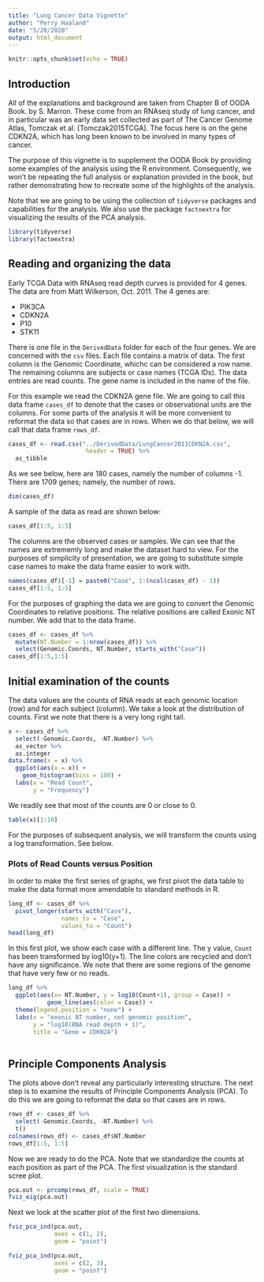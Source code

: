 ```yaml
---
title: "Lung Cancer Data Vignette"
author: "Perry Haaland"
date: "5/20/2020"
output: html_document
---
```


```r
knitr::opts_chunk$set(echo = TRUE)
```

## Introduction

All of the explanations and background are taken from Chapter B of OODA Book. by  S. Marron. These come from an RNAseq study of lung cancer, and in particular was an early data set collected as part of The Cancer Genome Atlas, Tomczak et al. [Tomczak2015TCGA]. The focus here is on the gene CDKN2A, which has long been known to be involved in many types of cancer. 

The purpose of this vignette is to supplement the OODA Book by providing some examples of the analysis using the R environment. Consequently, we won't be repeating the full analysis or explanation provided in the book, but rather demonstrating how to recreate some of the highlights of the analysis.

Note that we are going to be using the collection of `tidyverse` packages and capabilities for the analysis. We also use the package `factoextra` for visualizing the results of the PCA analysis.

```r
library(tidyverse)
library(factoextra)
```

## Reading and organizing the data

Early TCGA Data with RNAseq read depth curves is provided for 4 genes. The data are from Matt Wilkerson, Oct. 2011. The 4 genes are:

* PIK3CA
* CDKN2A
* P10
* STK11

There is one file in the `DerivedData` folder for each of the four genes. We are concerned with the `csv` files. Each file contains a matrix of data. The first column is the Genomic Coordinate, whichc can be considered a row name. The remaining columns are subjects or case names  (TCGA IDs). The data entries are read counts. The gene name is included in the name of the file.

For this example we read the CDKN2A gene file. We are going to call this data frame `cases_df` to denote that the cases or observational units are the columns. For some parts of the analysis it will be more convenient to reformat the data so that cases are in rows. When we do that below, we will call that data frame `rows_df`.

```r
cases_df <- read.csv("../DerivedData/LungCancer2011CDKN2A.csv",
                      header = TRUE) %>%
  as_tibble
```

As we see below, here are 180 cases, namely the number of columns -1. There are 1709 genes; namely, the number of rows.

```r
dim(cases_df)
```

A sample of the data as read are shown below:

```r
cases_df[1:5, 1:5]
```

The columns are the observed cases or samples. We can see that the names are extrememly long and make the dataset hard to view. For the purposes of simplicity of presentation, we are going to substitute simple case names to make the data frame easier to work with.

```r
names(cases_df)[-1] = paste0("Case", 1:(ncol(cases_df) - 1))
cases_df[1:5, 1:5]
```

For the purposes of graphing the data we are going to convert the Genomic Coordinates to relative positions. The relative positions are called Exonic NT number. We add that to the data frame.

```r
cases_df <- cases_df %>%
  mutate(NT.Number = 1:nrow(cases_df)) %>%
  select(Genomic.Coords, NT.Number, starts_with("Case"))
cases_df[1:5,1:5]
```


## Initial examination of the counts

The data values are the counts of RNA reads at each genomic location (row) and for each subject (column). We take a look at the distribution of counts. First we note that there is a very long right tail.

```r
x <- cases_df %>%
  select(-Genomic.Coords, -NT.Number) %>%
  as_vector %>%
  as.integer 
data.frame(x = x) %>%
  ggplot(aes(x = x)) +
    geom_histogram(bins = 100) +
  labs(x = "Read Count",
       y = "Frequency")

```

We readily see that most of the counts are 0 or close to 0.

```r
table(x)[1:10]
```

For the purposes of subsequent analysis, we will transform the counts using a log transformation. See below. 

### Plots of Read Counts versus Position

In order to make the first series of graphs, we first pivot the data table to make the data format more amendable to standard methods in R.

```r
long_df <- cases_df %>%
  pivot_longer(starts_with("Case"),
               names_to = "Case",
               values_to = "Count")
head(long_df)
```

In this first plot, we show each case with a different line. The y value, `Count` has been transformed by log10(y+1). The line colors are recycled and don't have any significance. We note that there are some regions of the genome that have very few or no reads.

```r
long_df %>%
  ggplot(aes(x= NT.Number, y = log10(Count+1), group = Case)) +
           geom_line(aes(color = Case)) +
  theme(legend.position = "none") +
  labs(x = "exonic NT number, not genomic position",
       y = "log10(RNA read depth + 1)",
       title = "Gene = CDKN2A")
  
```

## Principle Components Analysis

The plots above don't reveal any particularly interesting structure. The next step is to examine the results of Principle Components Analysis (PCA). To do this we are going to reformat the data so that cases are in rows.

```r
rows_df <- cases_df %>%
  select(-Genomic.Coords, -NT.Number) %>%
  t()
colnames(rows_df) <- cases_df$NT.Number
rows_df[1:5, 1:5]
```

Now we are ready to do the PCA. Note that we standardize the counts at each position as part of the PCA. The first visualization is the standard scree plot.

```r
pca.out <- prcomp(rows_df, scale = TRUE)
fviz_eig(pca.out)
```

Next we look at the scatter plot of the first two dimensions.

```r
fviz_pca_ind(pca.out,
             axes = c(1, 2),
             geom = "point")
```


```r
fviz_pca_ind(pca.out,
             axes = c(2, 3),
             geom = "point")
```
